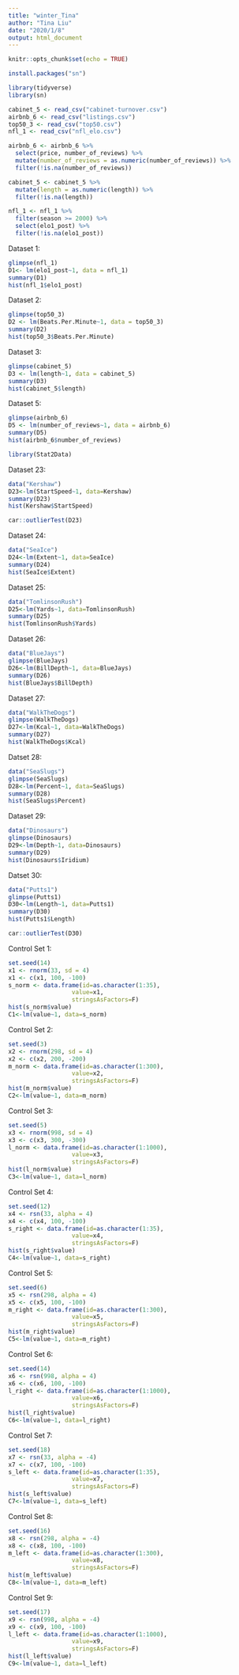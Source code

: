 ```yaml
---
title: "winter_Tina"
author: "Tina Liu"
date: "2020/1/8"
output: html_document
---
```


```r
knitr::opts_chunk$set(echo = TRUE)
```

```r
install.packages("sn")
```


```r
library(tidyverse)
library(sn)
```

```r
cabinet_5 <- read_csv("cabinet-turnover.csv")
airbnb_6 <- read_csv("listings.csv")
top50_3 <- read_csv("top50.csv")
nfl_1 <- read_csv("nfl_elo.csv")
```

```r
airbnb_6 <- airbnb_6 %>% 
  select(price, number_of_reviews) %>% 
  mutate(number_of_reviews = as.numeric(number_of_reviews)) %>%
  filter(!is.na(number_of_reviews))
```


```r
cabinet_5 <- cabinet_5 %>%
  mutate(length = as.numeric(length)) %>% 
  filter(!is.na(length))
```



```r
nfl_1 <- nfl_1 %>% 
  filter(season >= 2000) %>% 
  select(elo1_post) %>%
  filter(!is.na(elo1_post))
```



Dataset 1:
```r
glimpse(nfl_1)
D1<- lm(elo1_post~1, data = nfl_1)
summary(D1)
hist(nfl_1$elo1_post)
```


Dataset 2:
```r
glimpse(top50_3)
D2 <- lm(Beats.Per.Minute~1, data = top50_3)
summary(D2)
hist(top50_3$Beats.Per.Minute)
```


Dataset 3:
```r
glimpse(cabinet_5)
D3 <- lm(length~1, data = cabinet_5)
summary(D3)
hist(cabinet_5$length)
```




Dataset 5:
```r
glimpse(airbnb_6)
D5 <- lm(number_of_reviews~1, data = airbnb_6)
summary(D5)
hist(airbnb_6$number_of_reviews)
```




```r
library(Stat2Data)
```

Dataset 23:
```r
data("Kershaw")
D23<-lm(StartSpeed~1, data=Kershaw)
summary(D23)
hist(Kershaw$StartSpeed)
```

```r
car::outlierTest(D23)
```


Dataset 24:
```r
data("SeaIce")
D24<-lm(Extent~1, data=SeaIce)
summary(D24)
hist(SeaIce$Extent)
```


Dataset 25:
```r
data("TomlinsonRush")
D25<-lm(Yards~1, data=TomlinsonRush)
summary(D25)
hist(TomlinsonRush$Yards)
```

Dataset 26:
```r
data("BlueJays")
glimpse(BlueJays)
D26<-lm(BillDepth~1, data=BlueJays)
summary(D26)
hist(BlueJays$BillDepth)
```


Dataset 27:
```r
data("WalkTheDogs")
glimpse(WalkTheDogs)
D27<-lm(Kcal~1, data=WalkTheDogs)
summary(D27)
hist(WalkTheDogs$Kcal)
```


Datset 28:
```r
data("SeaSlugs")
glimpse(SeaSlugs)
D28<-lm(Percent~1, data=SeaSlugs)
summary(D28)
hist(SeaSlugs$Percent)
```


Dataset 29:
```r
data("Dinosaurs")
glimpse(Dinosaurs)
D29<-lm(Depth~1, data=Dinosaurs)
summary(D29)
hist(Dinosaurs$Iridium)
```


Datset 30:
```r
data("Putts1")
glimpse(Putts1)
D30<-lm(Length~1, data=Putts1)
summary(D30)
hist(Putts1$Length)
```

```r
car::outlierTest(D30)
```


Control Set 1:
```r
set.seed(14)
x1 <- rnorm(33, sd = 4)
x1 <- c(x1, 100, -100)
s_norm <- data.frame(id=as.character(1:35), 
                  value=x1, 
                  stringsAsFactors=F)
hist(s_norm$value)
C1<-lm(value~1, data=s_norm)
```


Control Set 2:
```r
set.seed(3)
x2 <- rnorm(298, sd = 4)
x2 <- c(x2, 200, -200)
m_norm <- data.frame(id=as.character(1:300), 
                  value=x2, 
                  stringsAsFactors=F)
hist(m_norm$value)
C2<-lm(value~1, data=m_norm)
```

Control Set 3:
```r
set.seed(5)
x3 <- rnorm(998, sd = 4)
x3 <- c(x3, 300, -300)
l_norm <- data.frame(id=as.character(1:1000), 
                  value=x3, 
                  stringsAsFactors=F)
hist(l_norm$value)
C3<-lm(value~1, data=l_norm)
```

Control Set 4:
```r
set.seed(12)
x4 <- rsn(33, alpha = 4)
x4 <- c(x4, 100, -100)
s_right <- data.frame(id=as.character(1:35), 
                  value=x4, 
                  stringsAsFactors=F)
hist(s_right$value)
C4<-lm(value~1, data=s_right)
```


Control Set 5:
```r
set.seed(6)
x5 <- rsn(298, alpha = 4)
x5 <- c(x5, 100, -100)
m_right <- data.frame(id=as.character(1:300), 
                  value=x5, 
                  stringsAsFactors=F)
hist(m_right$value)
C5<-lm(value~1, data=m_right)
```


Control Set 6:
```r
set.seed(14)
x6 <- rsn(998, alpha = 4)
x6 <- c(x6, 100, -100)
l_right <- data.frame(id=as.character(1:1000), 
                  value=x6, 
                  stringsAsFactors=F)
hist(l_right$value)
C6<-lm(value~1, data=l_right)
```

Control Set 7:
```r
set.seed(18)
x7 <- rsn(33, alpha = -4)
x7 <- c(x7, 100, -100)
s_left <- data.frame(id=as.character(1:35), 
                  value=x7, 
                  stringsAsFactors=F)
hist(s_left$value)
C7<-lm(value~1, data=s_left)
```

Control Set 8:
```r
set.seed(16)
x8 <- rsn(298, alpha = -4)
x8 <- c(x8, 100, -100)
m_left <- data.frame(id=as.character(1:300), 
                  value=x8, 
                  stringsAsFactors=F)
hist(m_left$value)
C8<-lm(value~1, data=m_left)
```

Control Set 9:
```r
set.seed(17)
x9 <- rsn(998, alpha = -4)
x9 <- c(x9, 100, -100)
l_left <- data.frame(id=as.character(1:1000), 
                  value=x9, 
                  stringsAsFactors=F)
hist(l_left$value)
C9<-lm(value~1, data=l_left)
```